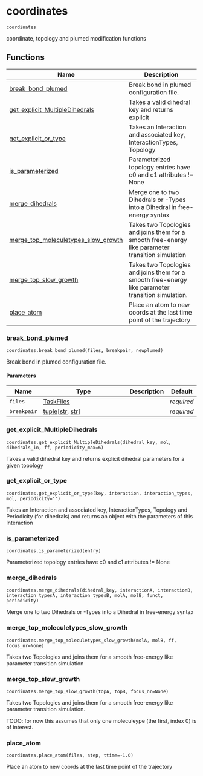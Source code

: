 # coordinates { #kimmdy.coordinates }

`coordinates`

coordinate, topology and plumed modification functions

## Functions

| Name | Description |
| --- | --- |
| [break_bond_plumed](#kimmdy.coordinates.break_bond_plumed) | Break bond in plumed configuration file. |
| [get_explicit_MultipleDihedrals](#kimmdy.coordinates.get_explicit_MultipleDihedrals) | Takes a valid dihedral key and returns explicit |
| [get_explicit_or_type](#kimmdy.coordinates.get_explicit_or_type) | Takes an Interaction and associated key, InteractionTypes, Topology |
| [is_parameterized](#kimmdy.coordinates.is_parameterized) | Parameterized topology entries have c0 and c1 attributes != None |
| [merge_dihedrals](#kimmdy.coordinates.merge_dihedrals) | Merge one to two Dihedrals or -Types into a Dihedral in free-energy syntax |
| [merge_top_moleculetypes_slow_growth](#kimmdy.coordinates.merge_top_moleculetypes_slow_growth) | Takes two Topologies and joins them for a smooth free-energy like parameter transition simulation |
| [merge_top_slow_growth](#kimmdy.coordinates.merge_top_slow_growth) | Takes two Topologies and joins them for a smooth free-energy like parameter transition simulation. |
| [place_atom](#kimmdy.coordinates.place_atom) | Place an atom to new coords at the last time point of the trajectory |

### break_bond_plumed { #kimmdy.coordinates.break_bond_plumed }

`coordinates.break_bond_plumed(files, breakpair, newplumed)`

Break bond in plumed configuration file.

#### Parameters

| Name        | Type                                           | Description   | Default    |
|-------------|------------------------------------------------|---------------|------------|
| `files`     | [TaskFiles](`kimmdy.tasks.TaskFiles`)          |               | _required_ |
| `breakpair` | [tuple](`tuple`)\[[str](`str`), [str](`str`)\] |               | _required_ |

### get_explicit_MultipleDihedrals { #kimmdy.coordinates.get_explicit_MultipleDihedrals }

`coordinates.get_explicit_MultipleDihedrals(dihedral_key, mol, dihedrals_in, ff, periodicity_max=6)`

Takes a valid dihedral key and returns explicit
dihedral parameters for a given topology

### get_explicit_or_type { #kimmdy.coordinates.get_explicit_or_type }

`coordinates.get_explicit_or_type(key, interaction, interaction_types, mol, periodicity='')`

Takes an Interaction and associated key, InteractionTypes, Topology
and Periodicity (for dihedrals) and returns an object with the parameters of this Interaction

### is_parameterized { #kimmdy.coordinates.is_parameterized }

`coordinates.is_parameterized(entry)`

Parameterized topology entries have c0 and c1 attributes != None

### merge_dihedrals { #kimmdy.coordinates.merge_dihedrals }

`coordinates.merge_dihedrals(dihedral_key, interactionA, interactionB, interaction_typesA, interaction_typesB, molA, molB, funct, periodicity)`

Merge one to two Dihedrals or -Types into a Dihedral in free-energy syntax

### merge_top_moleculetypes_slow_growth { #kimmdy.coordinates.merge_top_moleculetypes_slow_growth }

`coordinates.merge_top_moleculetypes_slow_growth(molA, molB, ff, focus_nr=None)`

Takes two Topologies and joins them for a smooth free-energy like parameter transition simulation

### merge_top_slow_growth { #kimmdy.coordinates.merge_top_slow_growth }

`coordinates.merge_top_slow_growth(topA, topB, focus_nr=None)`

Takes two Topologies and joins them for a smooth free-energy like parameter transition simulation.


TODO: for now this assumes that only one moleculeype (the first, index 0) is of interest.

### place_atom { #kimmdy.coordinates.place_atom }

`coordinates.place_atom(files, step, ttime=-1.0)`

Place an atom to new coords at the last time point of the trajectory